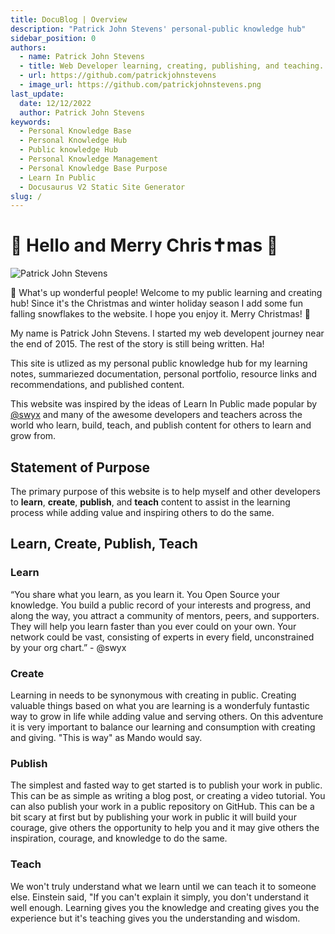 ```yaml
---
title: DocuBlog | Overview
description: "Patrick John Stevens' personal-public knowledge hub"
sidebar_position: 0
authors:
  - name: Patrick John Stevens
  - title: Web Developer learning, creating, publishing, and teaching. I'm here to serve.
  - url: https://github.com/patrickjohnstevens
  - image_url: https://github.com/patrickjohnstevens.png
last_update:
  date: 12/12/2022
  author: Patrick John Stevens
keywords:
  - Personal Knowledge Base
  - Personal Knowledge Hub
  - Public knowledge Hub
  - Personal Knowledge Management
  - Personal Knowledge Base Purpose
  - Learn In Public
  - Docusaurus V2 Static Site Generator
slug: /
---
```


# &#128075; Hello and Merry Chris&#10013;mas &#127881;

![Patrick John Stevens](img/Patrick-John-Stevens-Bitmoji-Website-Social-Card.jpg)

&#128075; What's up wonderful people! Welcome to my public learning and creating hub! Since it's the Christmas and winter holiday season I add some fun falling snowflakes to the website. I hope you enjoy it. Merry Christmas! &#127881;

My name is Patrick John Stevens. I started my web developent journey near the end of 2015. The rest of the story is still being written. Ha!

This site is utlized as my personal public knowledge hub for my learning notes, summariezed documentation, personal portfolio, resource links and recommendations, and published content.

This website was inspired by the ideas of Learn In Public made popular by <a href="https://twitter.com/swyx" target="_blank">@swyx</a> and many of the awesome developers and teachers across the world who learn, build, teach, and publish content for others to learn and grow from.

## Statement of Purpose

The primary purpose of this website is to help myself and other developers to **learn**, **create**, **publish**, and **teach** content to assist in the learning process while adding value and inspiring others to do the same.

## Learn, Create, Publish, Teach

### Learn

“You share what you learn, as you learn it. You Open Source your knowledge. You build a public record of your interests and progress, and along the way, you attract a community of mentors, peers, and supporters. They will help you learn faster than you ever could on your own. Your network could be vast, consisting of experts in every field, unconstrained by your org chart.” - @swyx

### Create

Learning in needs to be synonymous with creating in public. Creating valuable things based on what you are learning is a wonderfuly funtastic way to grow in life while adding value and serving others. On this adventure it is very important to balance our learning and consumption with creating and giving. "This is way" as Mando would say.

### Publish

The simplest and fasted way to get started is to publish your work in public. This can be as simple as writing a blog post, or creating a video tutorial. You can also publish your work in a public repository on GitHub. This can be a bit scary at first but by publishing your work in public it will build your courage, give others the opportunity to help you and it may give others the inspiration, courage, and knowledge to do the same.

### Teach

We won't truly understand what we learn until we can teach it to someone else. Einstein said, "If you can't explain it simply, you don't understand it well enough. Learning gives you the knowledge and creating gives you the experience but it's teaching gives you the understanding and wisdom.
